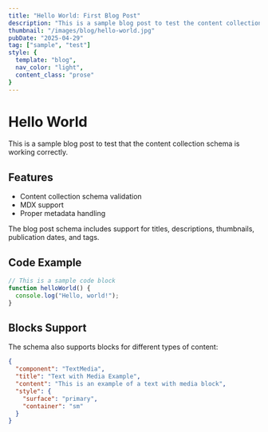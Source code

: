 ```yaml
---
title: "Hello World: First Blog Post"
description: "This is a sample blog post to test the content collection schema"
thumbnail: "/images/blog/hello-world.jpg"
pubDate: "2025-04-29"
tag: ["sample", "test"]
style: {
  template: "blog",
  nav_color: "light",
  content_class: "prose"
}
---
```


# Hello World

This is a sample blog post to test that the content collection schema is working correctly.

## Features

- Content collection schema validation
- MDX support
- Proper metadata handling

The blog post schema includes support for titles, descriptions, thumbnails, publication dates, and tags.

## Code Example

```js
// This is a sample code block
function helloWorld() {
  console.log("Hello, world!");
}
```

## Blocks Support

The schema also supports blocks for different types of content:

```json
{
  "component": "TextMedia",
  "title": "Text with Media Example",
  "content": "This is an example of a text with media block",
  "style": {
    "surface": "primary",
    "container": "sm"
  }
}